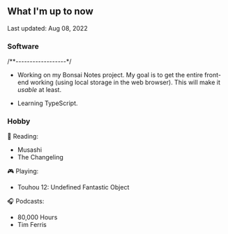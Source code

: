 ## What I'm up to now

<span class="text-sm italic">Last updated: Aug 08, 2022</span>

### Software

<div class="w-fit mb-4 p-1 px-3 rounded-lg bg-gray-800 text-orange-400 text-sm font-mono tracking-widest">
  /**------------------*/
</div>

- Working on my Bonsai Notes project. My goal is to get the entire front-end working (using local storage in the web browser). This will make it _usable_ at least.

- Learning TypeScript.

### Hobby

📖 Reading:

- Musashi
- The Changeling

🎮 Playing:

- Touhou 12: Undefined Fantastic Object

🎧 Podcasts:

- 80,000 Hours
- Tim Ferris
